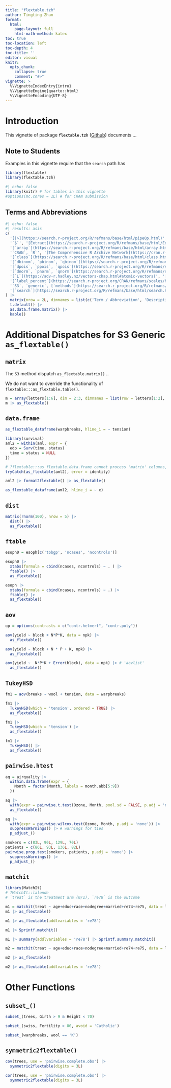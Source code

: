 ```yaml
---
title: "flextable.tzh"
author: Tingting Zhan
format: 
  html:
    page-layout: full
    html-math-method: katex
toc: true
toc-location: left
toc-depth: 4
toc-title: ''
editor: visual
knitr:
  opts_chunk: 
    collapse: true
    comment: "#>" 
vignette: >
  %\VignetteIndexEntry{intro}
  %\VignetteEngine{quarto::html}
  %\VignetteEncoding{UTF-8}
---
```


# Introduction

This vignette of package **`flextable.tzh`** ([Github](https://github.com/tingtingzhan/flextable.tzh)) documents ...

## Note to Students

Examples in this vignette require that the `search` path has

```r
library(flextable)
library(flextable.tzh)
```

```r
#| echo: false
library(knitr) # for tables in this vignette
#options(mc.cores = 1L) # for CRAN submission
```

## Terms and Abbreviations

```r
#| echo: false
#| results: asis
c(
  '[|>](https://search.r-project.org/R/refmans/base/html/pipeOp.html)', 'Forward pipe operator introduced in `R` 4.1.0',
  '`$`', '[Extract](https://search.r-project.org/R/refmans/base/html/Extract.html) parts of an object',
  '[`array`](https://search.r-project.org/R/refmans/base/html/array.html)', 'Matrix and/or array',
  '`CRAN`, `R`', '[The Comprehensive R Archive Network](https://cran.r-project.org)',
  '[`class`](https://search.r-project.org/R/refmans/base/html/class.html)', 'Object class',
  '[`dbinom`, `pbinom`, `qbinom`](https://search.r-project.org/R/refmans/stats/html/Binomial.html)', 'Binomial density, probability, quantile',
  '[`dpois`, `ppois`, `qpois`](https://search.r-project.org/R/refmans/stats/html/Poisson.html)', 'Poisson density, probability, quantile',
  '[`dnorm`, `pnorm`, `qnorm`](https://search.r-project.org/R/refmans/stats/html/Normal.html)', 'Normal density, probability, quantile',
  '[`L`](https://adv-r.hadley.nz/vectors-chap.html#atomic-vectors)', '[Integer](https://search.r-project.org/R/refmans/base/html/integer.html) notation',
  '[`label_percent`](https://search.r-project.org/CRAN/refmans/scales/html/label_percent.html)', 'Label for percentages',
  '`S3`, `generic`, [`methods`](https://search.r-project.org/R/refmans/utils/html/methods.html)', '`S3` object oriented system, [`UseMethod`](https://search.r-project.org/R/refmans/base/html/UseMethod.html); [`getS3method`](https://search.r-project.org/R/refmans/utils/html/getS3method.html); <https://adv-r.hadley.nz/s3.html>',
  '[`search`](https://search.r-project.org/R/refmans/base/html/search.html)', 'Search path'
) |>
  matrix(nrow = 2L, dimnames = list(c('Term / Abbreviation', 'Description'), NULL)) |>
  t.default() |>
  as.data.frame.matrix() |> 
  kable() 
```

# Additional Dispatches for S3 Generic `as_flextable()`

## `matrix`

The `S3` method dispatch `as_flextable.matrix()` ..

We do not want to override the functionality of `flextable:::as_flextable.table()`.

```r
m = array(letters[1:6], dim = 2:3, dimnames = list(row = letters[1:2], col = LETTERS[1:3]))
m |> as_flextable()
```



## `data.frame`

```r
as_flextable_dataframe(warpbreaks, hline_i = ~ tension)
```


```r
library(survival)
aml2 = within(aml, expr = {
  edp = Surv(time, status)
  time = status = NULL
})
```


```r
# ?flextable:::as_flextable.data.frame cannot process 'matrix' columns, as of 2024-10-27
tryCatch(as_flextable(aml2), error = identity)

aml2 |> format2flextable() |> as_flextable()
```


```r
as_flextable_dataframe(aml2, hline_i = ~ x)
```

## `dist`

```r
matrix(rnorm(100), nrow = 5) |> 
  dist() |> 
  as_flextable()
```

## `ftable`

```r
esoph0 = esoph[c('tobgp', 'ncases', 'ncontrols')]
```


```r
esoph0 |>
  xtabs(formula = cbind(ncases, ncontrols) ~ . ) |>
  ftable() |>
  as_flextable()
```


```r
esoph |>
  xtabs(formula = cbind(ncases, ncontrols) ~ .) |>
  ftable() |>
  as_flextable()
```


## `aov`
```r
op = options(contrasts = c("contr.helmert", "contr.poly"))
```


```r
aov(yield ~ block + N*P*K, data = npk) |> 
  as_flextable()
```

```r
aov(yield ~ block + N * P + K, npk) |> 
  as_flextable()
```

```r
aov(yield ~  N*P*K + Error(block), data = npk) |> # 'aovlist'
  as_flextable()
```


## `TukeyHSD`

```r
fm1 = aov(breaks ~ wool + tension, data = warpbreaks)
```

```r
fm1 |> 
  TukeyHSD(which = 'tension', ordered = TRUE) |> 
  as_flextable()
```


```r
fm1 |> 
  TukeyHSD(which = 'tension') |> 
  as_flextable()
```


```r
fm1 |> 
  TukeyHSD() |> 
  as_flextable()
```

## `pairwise.htest`

```r
aq = airquality |> 
  within.data.frame(expr = {
    Month = factor(Month, labels = month.abb[5:9])
  })
```


```r
aq |>
  with(expr = pairwise.t.test(Ozone, Month, pool.sd = FALSE, p.adj = 'none')) |>
  as_flextable()
```




```r
aq |>
  with(expr = pairwise.wilcox.test(Ozone, Month, p.adj = 'none')) |>
  suppressWarnings() |> # warnings for ties
  p_adjust_()
```


```r
smokers = c(83L, 90L, 129L, 70L)
patients = c(86L, 93L, 136L, 82L)
pairwise.prop.test(smokers, patients, p.adj = 'none') |>
  suppressWarnings() |>
  p_adjust_()
```


## `matchit`

```r
library(MatchIt)
# ?MatchIt::lalonde 
# `treat` is the treatment arm (0/1), `re78` is the outcome
```


```r
m1 = matchit(treat ~ age+educ+race+nodegree+married+re74+re75, data = lalonde)
m1 |> as_flextable()
```


```r
m1 |> as_flextable(addlvariables = 're78')
```


```r
m1 |> Sprintf.matchit()
```


```r
m1 |> summary(addlvariables = 're78') |> Sprintf.summary.matchit()
```


```r
m2 = matchit(treat ~ age+educ+race+nodegree+married+re74+re75, data = lalonde, ratio = 2)
```


```r
m2 |> as_flextable()
```


```r
m2 |> as_flextable(addlvariables = 're78')
```

# Other Functions

## `subset_()`

```r
subset_(trees, Girth > 9 & Height < 70)
```


```r
subset_(swiss, Fertility > 80, avoid = 'Catholic')
```


```r
subset_(warpbreaks, wool == 'K')
```



## `symmetric2flextable()`

```r
cov(trees, use = 'pairwise.complete.obs') |>
  symmetric2flextable(digits = 3L)
```


```r
cor(trees, use = 'pairwise.complete.obs') |>
  symmetric2flextable(digits = 3L)
```

